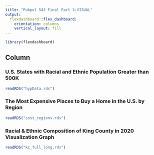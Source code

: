 ```yaml
---
title: "Pubpol 543 Final Part 3:VISUAL"
output: 
  flexdashboard::flex_dashboard:
    orientation: columns
    vertical_layout: fill
---
```


```r
library(flexdashboard)
```
Column {.tabset}
-----------------------------------------------------------------------
### U.S. States with Racial and Ethnic Population Greater than 500K

```r

readRDS("hypData.rds")

```

### The Most Expensive Places to Buy a Home in the U.S. by Region

```r
readRDS("cost_regions.rds")
```

### Racial & Ethnic Composition of King County in 2020 Visualization Graph

```r
readRDS("kc_full_long.rds")
```